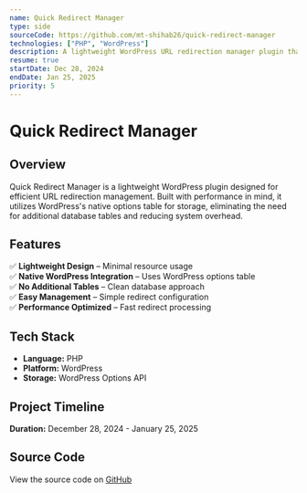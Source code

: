 ```yaml
---
name: Quick Redirect Manager
type: side
sourceCode: https://github.com/mt-shihab26/quick-redirect-manager
technologies: ["PHP", "WordPress"]
description: A lightweight WordPress URL redirection manager plugin that uses WordPress's native options table for storage. Perfect for managing redirects without the overhead of additional database tables.
resume: true
startDate: Dec 28, 2024
endDate: Jan 25, 2025
priority: 5
---
```


# **Quick Redirect Manager**

## **Overview**

Quick Redirect Manager is a lightweight WordPress plugin designed for efficient URL redirection management. Built with performance in mind, it utilizes WordPress's native options table for storage, eliminating the need for additional database tables and reducing system overhead.

## **Features**

✅ **Lightweight Design** – Minimal resource usage  
✅ **Native WordPress Integration** – Uses WordPress options table  
✅ **No Additional Tables** – Clean database approach  
✅ **Easy Management** – Simple redirect configuration  
✅ **Performance Optimized** – Fast redirect processing

## **Tech Stack**

- **Language:** PHP
- **Platform:** WordPress
- **Storage:** WordPress Options API

## **Project Timeline**

**Duration:** December 28, 2024 - January 25, 2025

## **Source Code**

View the source code on [GitHub](https://github.com/mt-shihab26/quick-redirect-manager)
